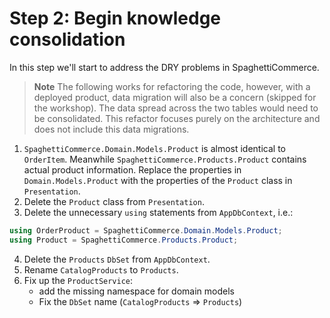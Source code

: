 # Step 2: Begin knowledge consolidation
In this step we'll start to address the DRY problems in SpaghettiCommerce.

> **Note**
> The following works for refactoring the code, however, with a deployed product, data migration will also be a concern (skipped for the workshop). The data spread across the two tables would need to be consolidated. This refactor focuses purely on the architecture and does not include this data migrations.

1. `SpaghettiCommerce.Domain.Models.Product` is almost identical to `OrderItem`. Meanwhile `SpaghettiCommerce.Products.Product` contains actual product information. Replace the properties in `Domain.Models.Product` with the properties of the `Product` class in `Presentation`.
2. Delete the `Product` class from `Presentation`.
3. Delete the unnecessary `using` statements from `AppDbContext`, i.e.:
```csharp
using OrderProduct = SpaghettiCommerce.Domain.Models.Product;
using Product = SpaghettiCommerce.Products.Product;
```
4. Delete the `Products` `DbSet` from `AppDbContext`.
4. Rename `CatalogProducts` to `Products`.
5. Fix up the `ProductService`:
    - add the missing namespace for domain models
    - Fix the `DbSet` name (`CatalogProducts` => `Products`)
